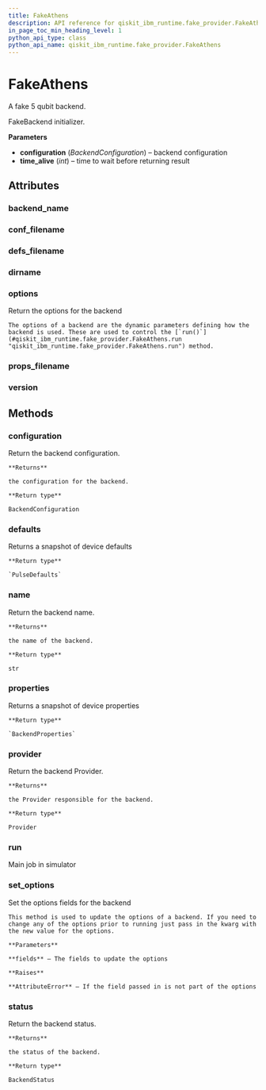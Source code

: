 ```yaml
---
title: FakeAthens
description: API reference for qiskit_ibm_runtime.fake_provider.FakeAthens
in_page_toc_min_heading_level: 1
python_api_type: class
python_api_name: qiskit_ibm_runtime.fake_provider.FakeAthens
---
```


# FakeAthens

<Class id="qiskit_ibm_runtime.fake_provider.FakeAthens" isDedicatedPage={true} github="https://github.com/Qiskit/qiskit-ibm-runtime/tree/stable/0.22/qiskit_ibm_runtime/fake_provider/backends/athens/fake_athens.py#L31-L38" signature="FakeAthens" modifiers="class">
  A fake 5 qubit backend.

  FakeBackend initializer.

  **Parameters**

  *   **configuration** (*BackendConfiguration*) – backend configuration
  *   **time\_alive** (*int*) – time to wait before returning result

  ## Attributes

  ### backend\_name

  <Attribute id="qiskit_ibm_runtime.fake_provider.FakeAthens.backend_name" attributeValue="'fake_athens'" />

  ### conf\_filename

  <Attribute id="qiskit_ibm_runtime.fake_provider.FakeAthens.conf_filename" attributeValue="'conf_athens.json'" />

  ### defs\_filename

  <Attribute id="qiskit_ibm_runtime.fake_provider.FakeAthens.defs_filename" attributeValue="'defs_athens.json'" />

  ### dirname

  <Attribute id="qiskit_ibm_runtime.fake_provider.FakeAthens.dirname" attributeValue="'/home/runner/work/qiskit-ibm-runtime/qiskit-ibm-runtime/qiskit_ibm_runtime/fake_provider/backends/athens'" />

  ### options

  <Attribute id="qiskit_ibm_runtime.fake_provider.FakeAthens.options">
    Return the options for the backend

    The options of a backend are the dynamic parameters defining how the backend is used. These are used to control the [`run()`](#qiskit_ibm_runtime.fake_provider.FakeAthens.run "qiskit_ibm_runtime.fake_provider.FakeAthens.run") method.
  </Attribute>

  ### props\_filename

  <Attribute id="qiskit_ibm_runtime.fake_provider.FakeAthens.props_filename" attributeValue="'props_athens.json'" />

  ### version

  <Attribute id="qiskit_ibm_runtime.fake_provider.FakeAthens.version" attributeValue="1" />

  ## Methods

  ### configuration

  <Function id="qiskit_ibm_runtime.fake_provider.FakeAthens.configuration" signature="configuration()">
    Return the backend configuration.

    **Returns**

    the configuration for the backend.

    **Return type**

    BackendConfiguration
  </Function>

  ### defaults

  <Function id="qiskit_ibm_runtime.fake_provider.FakeAthens.defaults" github="https://github.com/Qiskit/qiskit-ibm-runtime/tree/stable/0.22/qiskit_ibm_runtime/fake_provider/fake_pulse_backend.py#L29-L33" signature="defaults()">
    Returns a snapshot of device defaults

    **Return type**

    `PulseDefaults`
  </Function>

  ### name

  <Function id="qiskit_ibm_runtime.fake_provider.FakeAthens.name" signature="name()">
    Return the backend name.

    **Returns**

    the name of the backend.

    **Return type**

    str
  </Function>

  ### properties

  <Function id="qiskit_ibm_runtime.fake_provider.FakeAthens.properties" github="https://github.com/Qiskit/qiskit-ibm-runtime/tree/stable/0.22/qiskit_ibm_runtime/fake_provider/fake_qasm_backend.py#L44-L48" signature="properties()">
    Returns a snapshot of device properties

    **Return type**

    `BackendProperties`
  </Function>

  ### provider

  <Function id="qiskit_ibm_runtime.fake_provider.FakeAthens.provider" signature="provider()">
    Return the backend Provider.

    **Returns**

    the Provider responsible for the backend.

    **Return type**

    Provider
  </Function>

  ### run

  <Function id="qiskit_ibm_runtime.fake_provider.FakeAthens.run" github="https://github.com/Qiskit/qiskit-ibm-runtime/tree/stable/0.22/qiskit_ibm_runtime/fake_provider/fake_backend.py#L545-L574" signature="run(run_input, **kwargs)">
    Main job in simulator
  </Function>

  ### set\_options

  <Function id="qiskit_ibm_runtime.fake_provider.FakeAthens.set_options" signature="set_options(**fields)">
    Set the options fields for the backend

    This method is used to update the options of a backend. If you need to change any of the options prior to running just pass in the kwarg with the new value for the options.

    **Parameters**

    **fields** – The fields to update the options

    **Raises**

    **AttributeError** – If the field passed in is not part of the options
  </Function>

  ### status

  <Function id="qiskit_ibm_runtime.fake_provider.FakeAthens.status" signature="status()">
    Return the backend status.

    **Returns**

    the status of the backend.

    **Return type**

    BackendStatus
  </Function>
</Class>

